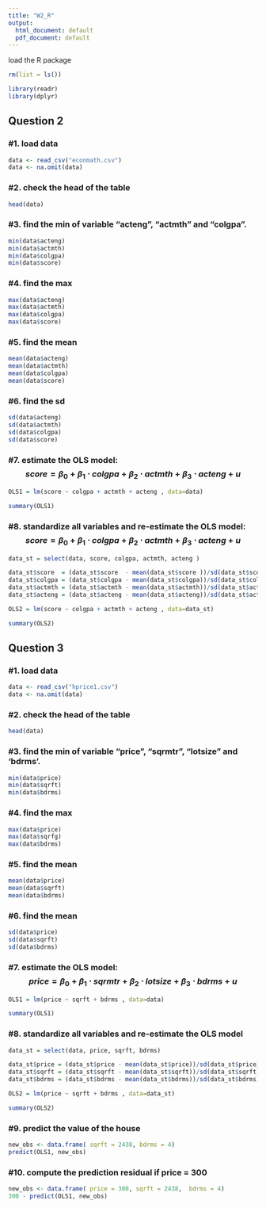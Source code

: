 ```yaml
---
title: "W2_R"
output:
  html_document: default
  pdf_document: default
---
```


load the R package

```r
rm(list = ls())

library(readr)
library(dplyr)
```

## Question 2

### #1. load data

```r
data <- read_csv("econmath.csv")
data <- na.omit(data)
```

### #2. check the head of the table

```r
head(data)
```

### #3. find the min of variable "acteng", "actmth" and "colgpa".

```r
min(data$acteng)
min(data$actmth)
min(data$colgpa)
min(data$score)
```

### #4. find the max

```r
max(data$acteng)
max(data$actmth)
max(data$colgpa)
max(data$score)
```

### #5. find the mean

```r
mean(data$acteng)
mean(data$actmth)
mean(data$colgpa)
mean(data$score)
```

### #6. find the sd

```r
sd(data$acteng)
sd(data$actmth)
sd(data$colgpa)
sd(data$score)
```

### #7. estimate the OLS model: $$score = \beta_0 + \beta_1 \cdot colgpa + \beta_2 \cdot actmth + \beta_3 \cdot acteng + u$$
```r
OLS1 = lm(score ~ colgpa + actmth + acteng , data=data)

summary(OLS1)
```

### #8. standardize all variables and re-estimate the OLS model: $$score = \beta_0 + \beta_1 \cdot colgpa + \beta_2 \cdot actmth + \beta_3 \cdot acteng + u$$
```r

data_st = select(data, score, colgpa, actmth, acteng )

data_st$score  = (data_st$score  - mean(data_st$score ))/sd(data_st$score )
data_st$colgpa = (data_st$colgpa - mean(data_st$colgpa))/sd(data_st$colgpa)
data_st$actmth = (data_st$actmth - mean(data_st$actmth))/sd(data_st$actmth)
data_st$acteng = (data_st$acteng - mean(data_st$acteng))/sd(data_st$acteng)

OLS2 = lm(score ~ colgpa + actmth + acteng , data=data_st)

summary(OLS2)
```

## Question 3

### #1. load data

```r
data <- read_csv("hprice1.csv")
data <- na.omit(data)
```

### #2. check the head of the table

```r
head(data)
```

### #3. find the min of variable "price", "sqrmtr", "lotsize" and 'bdrms'.

```r
min(data$price)
min(data$sqrft)
min(data$bdrms)
```

### #4. find the max

```r
max(data$price)
max(data$sqrfg)
max(data$bdrms)
```

### #5. find the mean

```r
mean(data$price)
mean(data$sqrft)
mean(data$bdrms)
```

### #6. find the mean

```r
sd(data$price)
sd(data$sqrft)
sd(data$bdrms)
```

### #7. estimate the OLS model: $$price = \beta_0 + \beta_1 \cdot sqrmtr + \beta_2 \cdot lotsize + \beta_3 \cdot bdrms + u$$
```r
OLS1 = lm(price ~ sqrft + bdrms , data=data)

summary(OLS1)
```

### #8. standardize all variables and re-estimate the OLS model
```r

data_st = select(data, price, sqrft, bdrms)

data_st$price = (data_st$price - mean(data_st$price))/sd(data_st$price)
data_st$sqrft = (data_st$sqrft - mean(data_st$sqrft))/sd(data_st$sqrft)
data_st$bdrms = (data_st$bdrms - mean(data_st$bdrms))/sd(data_st$bdrms)

OLS2 = lm(price ~ sqrft + bdrms , data=data_st)

summary(OLS2)
```

### #9. predict the value of the house
```r

new_obs <- data.frame( sqrft = 2438, bdrms = 4)
predict(OLS1, new_obs)

```

### #10. compute the prediction residual if price = 300
```r

new_obs <- data.frame( price = 300, sqrft = 2438,  bdrms = 4)
300 - predict(OLS1, new_obs)

```
